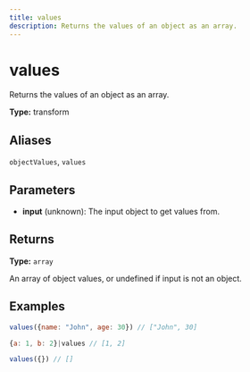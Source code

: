 ```yaml
---
title: values
description: Returns the values of an object as an array.
---
```


# values

Returns the values of an object as an array.

**Type:** transform

## Aliases

`objectValues`, `values`

## Parameters

- **input** (unknown): The input object to get values from.

## Returns

**Type:** `array`

An array of object values, or undefined if input is not an object.

## Examples

```javascript
values({name: "John", age: 30}) // ["John", 30]
```

```javascript
{a: 1, b: 2}|values // [1, 2]
```

```javascript
values({}) // []
```
